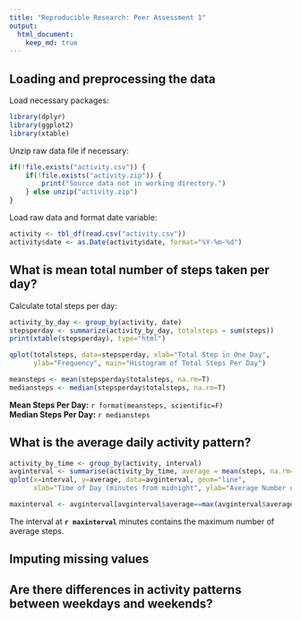 ```yaml
---
title: "Reproducible Research: Peer Assessment 1"
output: 
  html_document:
    keep_md: true
---
```



## Loading and preprocessing the data
Load necessary packages:
```r
library(dplyr)
library(ggplot2)
library(xtable)
```

Unzip raw data file if necessary:
```r
if(!file.exists("activity.csv")) {
    if(!file.exists("activity.zip")) {
        print("Source data not in working directory.")
    } else unzip("activity.zip")
}
```

Load raw data and format date variable:
```r
activity <- tbl_df(read.csv("activity.csv"))
activity$date <- as.Date(activity$date, format="%Y-%m-%d")
```


## What is mean total number of steps taken per day?
Calculate total steps per day:
```r
activity_by_day <- group_by(activity, date)
stepsperday <- summarize(activity_by_day, totalsteps = sum(steps))
print(xtable(stepsperday), type="html")
```


```r
qplot(totalsteps, data=stepsperday, xlab="Total Step in One Day",
      ylab="Frequency", main="Histogram of Total Steps Per Day")
```

```r
meansteps <- mean(stepsperday$totalsteps, na.rm=T)
mediansteps <- median(stepsperday$totalsteps, na.rm=T)
```

**Mean Steps Per Day:** ```r format(meansteps, scientific=F)```  
**Median Steps Per Day:** ```r mediansteps```  

## What is the average daily activity pattern?

```r
activity_by_time <- group_by(activity, interval)
avginterval <- summarise(activity_by_time, average = mean(steps, na.rm=T))
qplot(x=interval, y=average, data=avginterval, geom="line",
      xlab="Time of Day (minutes from midnight", ylab="Average Number of Steps Recorded")
```


```r
maxinterval <- avginterval[avginterval$average==max(avginterval$average),1]
```

The interval at **```r maxinterval```** minutes contains the maximum number of average steps.

## Imputing missing values



## Are there differences in activity patterns between weekdays and weekends?

